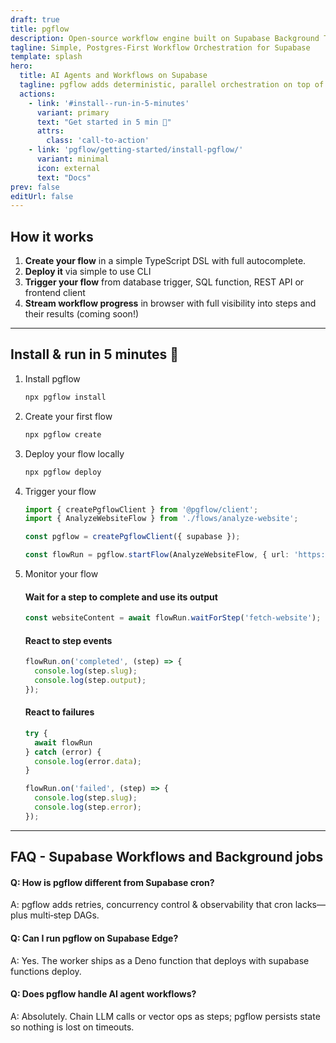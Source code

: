 ```yaml
---
draft: true
title: pgflow
description: Open-source workflow engine built on Supabase Background Tasks and Queues. Run complex workflows entirely within Supabase - no external hosting needed.
tagline: Simple, Postgres-First Workflow Orchestration for Supabase
template: splash
hero:
  title: AI Agents and Workflows on Supabase
  tagline: pgflow adds deterministic, parallel orchestration on top of Supabase Background Jobs - no extra servers needed
  actions:
    - link: '#install--run-in-5-minutes'
      variant: primary
      text: "Get started in 5 min 🚀"
      attrs:
        class: 'call-to-action'
    - link: 'pgflow/getting-started/install-pgflow/'
      variant: minimal
      icon: external
      text: "Docs"
prev: false
editUrl: false
---
```



## How it works

1. **Create your flow** in a simple TypeScript DSL with full autocomplete.
2. **Deploy it** via simple to use CLI
3. **Trigger your flow** from database trigger, SQL function, REST API or frontend client
4. **Stream workflow progress** in browser with full visibility into steps and their results (coming soon!)

---

## Install & run in 5 minutes 🚀

<Steps>

1. Install pgflow

    ```typescript
    npx pgflow install
    ```

2. Create your first flow

    ```typescript
    npx pgflow create
    ```

3. Deploy your flow locally

    ```bash
    npx pgflow deploy
    ```

4. Trigger your flow

    ```typescript
    import { createPgflowClient } from '@pgflow/client';
    import { AnalyzeWebsiteFlow } from './flows/analyze-website';

    const pgflow = createPgflowClient({ supabase });

    const flowRun = pgflow.startFlow(AnalyzeWebsiteFlow, { url: 'https://supabase.com' });
    ```

5. Monitor your flow

    #### Wait for a step to complete and use its output

    ```typescript
    const websiteContent = await flowRun.waitForStep('fetch-website');
    ```

    #### React to step events

    ```typescript
    flowRun.on('completed', (step) => { 
      console.log(step.slug);
      console.log(step.output);
    });
    ```

    #### React to failures

    ```typescript
    try {
      await flowRun
    } catch (error) {
      console.log(error.data);
    }

    flowRun.on('failed', (step) => { 
      console.log(step.slug);
      console.log(step.error);
    });
    ```
</Steps>

---

## FAQ - Supabase Workflows and Background jobs

#### Q: How is pgflow different from Supabase cron?

A: pgflow adds retries, concurrency control & observability that cron lacks—plus multi‑step DAGs.

#### Q: Can I run pgflow on Supabase Edge?

A: Yes. The worker ships as a Deno function that deploys with supabase functions deploy.

#### Q: Does pgflow handle AI agent workflows?
A: Absolutely. Chain LLM calls or vector ops as steps; pgflow persists state so nothing is lost on timeouts.
